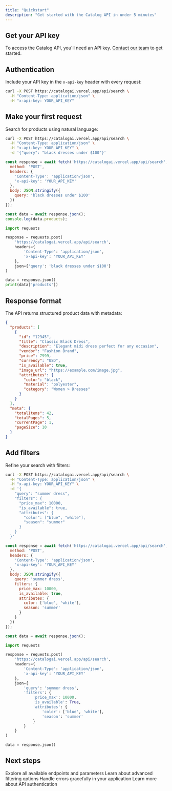 ```yaml
---
title: "Quickstart"
description: "Get started with the Catalog API in under 5 minutes"
---
```


## Get your API key

To access the Catalog API, you'll need an API key. [Contact our team](mailto:founders@getcatalog.ai) to get started.

## Authentication

Include your API key in the `x-api-key` header with every request:

```bash
curl -X POST https://catalogai.vercel.app/api/search \
  -H "Content-Type: application/json" \
  -H "x-api-key: YOUR_API_KEY"
```

## Make your first request

Search for products using natural language:

<CodeGroup>

```bash cURL
curl -X POST https://catalogai.vercel.app/api/search \
  -H "Content-Type: application/json" \
  -H "x-api-key: YOUR_API_KEY" \
  -d '{"query": "black dresses under $100"}'
```

```javascript JavaScript
const response = await fetch('https://catalogai.vercel.app/api/search', {
  method: 'POST',
  headers: {
    'Content-Type': 'application/json',
    'x-api-key': 'YOUR_API_KEY'
  },
  body: JSON.stringify({
    query: 'black dresses under $100'
  })
});

const data = await response.json();
console.log(data.products);
```

```python Python
import requests

response = requests.post(
    'https://catalogai.vercel.app/api/search',
    headers={
        'Content-Type': 'application/json',
        'x-api-key': 'YOUR_API_KEY'
    },
    json={'query': 'black dresses under $100'}
)

data = response.json()
print(data['products'])
```

</CodeGroup>

## Response format

The API returns structured product data with metadata:

```json
{
  "products": [
    {
      "id": "12345",
      "title": "Classic Black Dress",
      "description": "Elegant midi dress perfect for any occasion",
      "vendor": "Fashion Brand",
      "price": 7999,
      "currency": "USD",
      "is_available": true,
      "image_url": "https://example.com/image.jpg",
      "attributes": {
        "color": "black",
        "material": "polyester",
        "category": "Women > Dresses"
      }
    }
  ],
  "meta": {
    "totalItems": 42,
    "totalPages": 5,
    "currentPage": 1,
    "pageSize": 10
  }
}
```

## Add filters

Refine your search with filters:

<CodeGroup>

```bash cURL
curl -X POST https://catalogai.vercel.app/api/search \
  -H "Content-Type: application/json" \
  -H "x-api-key: YOUR_API_KEY" \
  -d '{
    "query": "summer dress",
    "filters": {
      "price_max": 10000,
      "is_available": true,
      "attributes": {
        "color": ["blue", "white"],
        "season": "summer"
      }
    }
  }'
```

```javascript JavaScript
const response = await fetch('https://catalogai.vercel.app/api/search', {
  method: 'POST',
  headers: {
    'Content-Type': 'application/json',
    'x-api-key': 'YOUR_API_KEY'
  },
  body: JSON.stringify({
    query: 'summer dress',
    filters: {
      price_max: 10000,
      is_available: true,
      attributes: {
        color: ['blue', 'white'],
        season: 'summer'
      }
    }
  })
});

const data = await response.json();
```

```python Python
import requests

response = requests.post(
    'https://catalogai.vercel.app/api/search',
    headers={
        'Content-Type': 'application/json',
        'x-api-key': 'YOUR_API_KEY'
    },
    json={
        'query': 'summer dress',
        'filters': {
            'price_max': 10000,
            'is_available': True,
            'attributes': {
                'color': ['blue', 'white'],
                'season': 'summer'
            }
        }
    }
)

data = response.json()
```

</CodeGroup>

## Next steps

<CardGroup cols={2}>
  <Card title="API Reference" icon="book" href="/api-reference/overview">
    Explore all available endpoints and parameters
  </Card>
  <Card title="Filtering Guide" icon="filter" href="/guides/filtering">
    Learn about advanced filtering options
  </Card>
  <Card title="Error Handling" icon="triangle-exclamation" href="/guides/error-handling">
    Handle errors gracefully in your application
  </Card>
  <Card title="Authentication" icon="key" href="/authentication">
    Learn more about API authentication
  </Card>
</CardGroup>